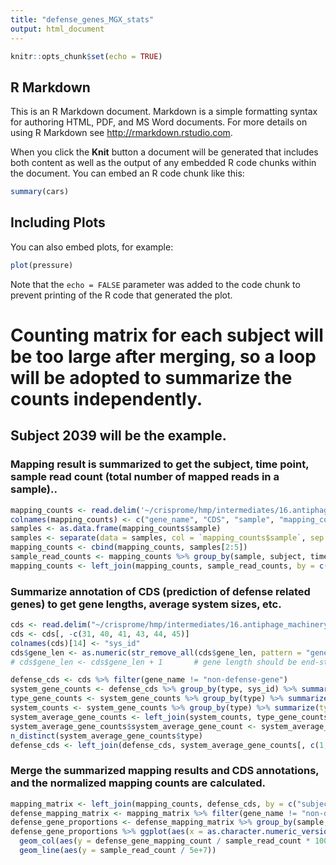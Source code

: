 ```yaml
---
title: "defense_genes_MGX_stats"
output: html_document
---
```


```r
knitr::opts_chunk$set(echo = TRUE)
```

## R Markdown

This is an R Markdown document. Markdown is a simple formatting syntax for authoring HTML, PDF, and MS Word documents. For more details on using R Markdown see <http://rmarkdown.rstudio.com>.

When you click the **Knit** button a document will be generated that includes both content as well as the output of any embedded R code chunks within the document. You can embed an R code chunk like this:

```r
summary(cars)
```

## Including Plots

You can also embed plots, for example:

```r
plot(pressure)
```

Note that the `echo = FALSE` parameter was added to the code chunk to prevent printing of the R code that generated the plot.

# Counting matrix for each subject will be too large after merging, so a loop will be adopted to summarize the counts independently.
## Subject 2039 will be the example.

### Mapping result is summarized to get the subject, time point, sample read count (total number of mapped reads in a sample)..
```r
mapping_counts <- read.delim('~/crisprome/hmp/intermediates/16.antiphage_machinery_stats/simplified_counts/MGX/2039_MGX_simplified_featureCounts.txt', sep = '\t', header = F)
colnames(mapping_counts) <- c("gene_name", "CDS", "sample", "mapping_count", "subject")
samples <- as.data.frame(mapping_counts$sample)
samples <- separate(data = samples, col = `mapping_counts$sample`, sep = "_", into = c("subject", "time_point", "hospital", "disease", "data_type", "file_extension"))
mapping_counts <- cbind(mapping_counts, samples[2:5])
sample_read_counts <- mapping_counts %>% group_by(sample, subject, time_point) %>% summarize(sample_read_count = sum(mapping_count))
mapping_counts <- left_join(mapping_counts, sample_read_counts, by = c("sample", "subject", "time_point"))
```

### Summarize annotation of CDS (prediction of defense related genes) to get gene lengths, average system sizes, etc.
```r
cds <- read.delim("~/crisprome/hmp/intermediates/16.antiphage_machinery_stats/gene_annotation/16-1-3.2039_cds_with_fine_annotation.txt", sep = "\t", header = T)
cds <- cds[, -c(31, 40, 41, 43, 44, 45)]
colnames(cds)[14] <- "sys_id"
cds$gene_len <- as.numeric(str_remove_all(cds$gene_len, pattern = "gene_len="))
# cds$gene_len <- cds$gene_len + 1       # gene length should be end-start+1, +1 was omitted in previous script.

defense_cds <- cds %>% filter(gene_name != "non-defense-gene")
system_gene_counts <- defense_cds %>% group_by(type, sys_id) %>% summarize(system_gene_count = n()) # summarize the number of genes in each system
type_gene_counts <- system_gene_counts %>% group_by(type) %>% summarize(type_gene_count = sum(system_gene_count)) # summarize the number of genes belonging to one type of system.
system_counts <- system_gene_counts %>% group_by(type) %>% summarize(type_count = n()) # summarize the number of systems of one type.
system_average_gene_counts <- left_join(system_counts, type_gene_counts, by = "type")
system_average_gene_counts$system_average_gene_count <- system_average_gene_counts$type_gene_count / system_average_gene_counts$type_count # calculate the average number of gene in one type of system.
n_distinct(system_average_gene_counts$type)
defense_cds <- left_join(defense_cds, system_average_gene_counts[, c(1, 4)], by = "type")
```

### Merge the summarized mapping results and CDS annotations, and the normalized mapping counts are calculated.
```r
mapping_matrix <- left_join(mapping_counts, defense_cds, by = c("subject", "CDS", "gene_name"))
defense_mapping_matrix <- mapping_matrix %>% filter(gene_name != "non-defense-gene")
defense_gene_proportions <- defense_mapping_matrix %>% group_by(sample, subject, time_point, sample_read_count) %>% summarize(defense_gene_mapping_count = sum(mapping_count))
defense_gene_proportions %>% ggplot(aes(x = as.character.numeric_version(as.numeric(str_remove_all(time_point, "C"))))) +
  geom_col(aes(y = defense_gene_mapping_count / sample_read_count * 100), width = 0.8, fill = '#bdbdbd') + 
  geom_line(aes(y = sample_read_count / 5e+7))
```

